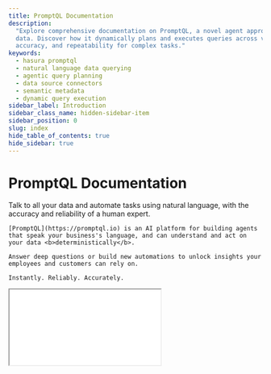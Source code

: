 ```yaml
---
title: PromptQL Documentation
description:
  "Explore comprehensive documentation on PromptQL, a novel agent approach for high-trust LLM interaction with business
  data. Discover how it dynamically plans and executes queries across various data sources, providing explainability,
  accuracy, and repeatability for complex tasks."
keywords:
  - hasura promptql
  - natural language data querying
  - agentic query planning
  - data source connectors
  - semantic metadata
  - dynamic query execution
sidebar_label: Introduction
sidebar_class_name: hidden-sidebar-item
sidebar_position: 0
slug: index
hide_table_of_contents: true
hide_sidebar: true
---
```



# PromptQL Documentation

<IndexPageSidebarController />

<div className={'front-matter'}>
  <div>
    <p>
    Talk to all your data and automate tasks using natural language, with the accuracy and reliability of a human expert.

    [PromptQL](https://promptql.io) is an AI platform for building agents that speak your business's language, and can understand and act on your data <b>deterministically</b>.

    Answer deep questions or build new automations to unlock insights your employees and customers can rely on.

    Instantly. Reliably. Accurately.

   </p>
  </div>
  <div className={'video-wrapper'}>
    <div className={'video-aspect-ratio'}>
      <iframe
        src={"https://www.youtube.com/embed/FrffdbZq9Ow"}
        allow="accelerometer; autoplay; encrypted-media; gyroscope; picture-in-picture"
        allowFullScreen
      />
    </div>
  </div>
</div>

<AuthenticationPrompt
  title="Access Full Documentation"
  description="Sign in to access the complete PromptQL documentation, interactive features, and advanced tutorials."
/>
